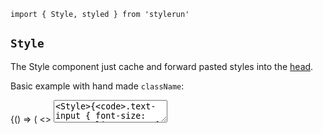 

```tsx
import { Style, styled } from 'stylerun'
```

## `Style`

The Style component just cache and forward pasted styles into the [head](https://developer.mozilla.org/en-US/docs/Glossary/Head).

Basic example with hand made `className`:

<Playground>{() => (
    <>
        <textarea className="text-input" />
        <Style>{`
            .text-input {
                font-size: 1em;
                outline: none;
            }
            .text-input:focus {
                box-shadow: 0 0 1em indigo;
            }
        `}</Style>
    </>
)}</Playground>

## `styled`

Inspired by [styled-component](https://styled-components.com) Stylerun has `styled` method for easily creation of styled components and wrap existed components to allow use it as selectors.

```tsx
import { styled } from 'stylerun'

// classic input component with `className` prop and returns it `toString` method
const Input = styled('input')
console.log(Input.className)  // 'sr_1_qj2c'
console.log(Input.toString()) // '.sr_1_qj2c'
console.log(Input + '')       // '.sr_1_qj2c'
console.log(`${Input}`)       // '.sr_1_qj2c'

// Fill free rewrite `className` for better debug
Input.className = `example-input`
console.log(Input.className)  // 'example-input'
console.log(Input.toString()) // '.example-input'
console.log(Input + '')       // '.example-input'
console.log(`${Input}`)       // '.example-input'

const OtherInput = styled(Input)
console.log(OtherInput.className)  // 'sr_2_qj2c'
```

When you create an component with `styled` method you can paste styles creator as the second argument. It will be called inside component render on each update so you may use [hooks](https://reactjs.org/docs/hooks-intro.html) with it. One of the best feature of Stylerun is build in `useCssVar` hook that passed in the props, using it inside the styles creator callback automatically register created css-variables inside element styles.

Remember that styles creator return plain css with global values for [Style](#style) component, so for scoped styles defenition you should use passed `className`.

```tsx
import { styled } from 'stylerun'

const TextArea = styled(
  `textarea`,
  ({ className }) => `
    .${className} {
      font-size: 1em;
      outline: none;
    }
    .${className}:focus {
      box-shadow: 0 0 1em indigo;
    }
  `
)
```

---

```tsx
import { styled } from 'stylerun'

const AutoResizedInput = styled(`input`, ({ className, value = '', useCssVar }) => `
  .${className} {
    font-size: ${useCssVar(`${Math.max(1, 2 - String(value).length * 0.1)}em`)}
  }
`)
```

<Playground>{() => {
  const [input, update] = React.useState('')
  
  return (
    <AutoResizedInput
      value={input}
      onChange={e => update(e.currentTarget.value)}
    />
  )
}}</Playground>

## `useCssVar`

[Css-variables](https://developer.mozilla.org/en-US/docs/Web/CSS/Using_CSS_custom_properties) is a most performant and flexible way to bring visual interaction to your application. Stylerun help to use it.

`useCssVar` come from `styled` props and accept string or number value and create object with one **unique** css-property name in the keys and and passed value in the value of property. It may be used as an [style object](https://reactjs.org/docs/dom-elements.html#style) or spread in to it. Also it has [`toString`](https://developer.mozilla.org/en-US/docs/Web/JavaScript/Reference/Global_Objects/Object/toString) method that returns css-variable for paste it in a styles.

```tsx
import { Style } from 'stylerun'

export const Example1 = styled/*<{ color: string }>*/(
  ({ color, useCssVar }) => {
    const colorVar = useCssVar(color)

    console.log(colorVar)            // { '--sr_var_1_qj2c': 'red' }
    console.log(colorVar.toString()) // 'var(--sr_var_1_qj2c)'
    console.log(colorVar + '')       // 'var(--sr_var_1_qj2c)'
    console.log(`${colorVar}`)       // 'var(--sr_var_1_qj2c)'

    return <>
        <span style={colorVar} className="example-text">text</span>
        <Style>{`
            .example-text {
                color: ${colorVar}
            }
        `}</Style>
    </>
  }
)

// Also you may paste optional name for generated value by the second argument

export const Example2 = styled/*<{ color: string, size: '2' }>*/(
  ({ color, size, useCssVar }) => {
    const colorVar = useCssVar(props.color)
    const sizeVar = useCssVar(`${props.size}em`, 'size')

    console.log(colorVar) // { '--sr_var_2_qj2c': 'red' }
    console.log(sizeVar)  // { '--sr_size_3_qj2c': '2em' }

    return <>
        <span style={{...colorVar, ...sizeVar}} className="example-text">text</span>
        <Style>{`
            .example-text {
                color: ${colorVar}
                font-size: ${sizeVar}
            }
        `}</Style>
    </>
  }
)
```

